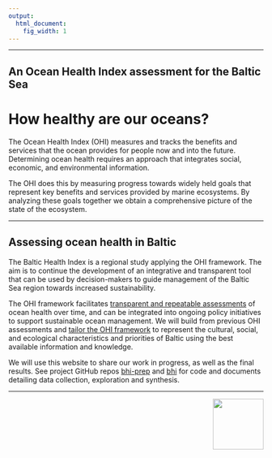 ```yaml
---
output:
  html_document:
    fig_width: 1
---
```


---

<div class="page-lead" style="background-image:url(images/regions_1600x800.png)">
<div class="wrap page-lead-content">
<h2>An Ocean Health Index assessment for the Baltic Sea</h2>
</div>
</div>

# How healthy are our oceans?

The Ocean Health Index (OHI) measures and tracks the benefits and services that the ocean provides for people now and into the future. Determining ocean health requires an approach that integrates social, economic, and environmental information.

The OHI does this by measuring progress towards widely held goals that represent key benefits and services provided by marine ecosystems. By analyzing these goals together we obtain a comprehensive picture of the state of the ecosystem.

---

## Assessing ocean health in Baltic

The Baltic Health Index is a regional study applying the OHI framework. The aim is to continue the development of an integrative and transparent tool that can be used by decision-makers to guide management of the Baltic Sea region towards increased sustainability.

The OHI framework facilitates [transparent and repeatable assessments](https://www.nature.com/articles/s41559-017-0160) of ocean health over time, and can be integrated into ongoing policy initiatives to support sustainable ocean management. We will build from previous OHI assessments and [tailor the OHI framework](https://peerj.com/articles/1503/) to represent the cultural, social, and ecological characteristics and priorities of Baltic using the best available information and knowledge.

We will use this website to share our work in progress, as well as the final results. See project GitHub repos [bhi-prep](https://github.com/OHI-Science/bhi-prep) and [bhi](https://github.com/OHI-Science/bhi) for code and documents detailing data collection, exploration and synthesis.

---

<!-- <img align="right" src="images/tmp_src_logo.png" width="220px"> -->
<img align="right" src="images/ohi_logo.png" width="100px">
